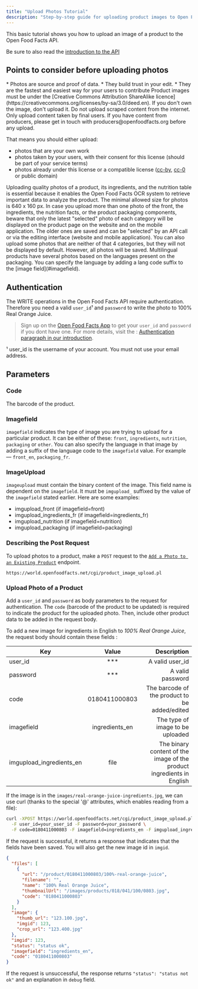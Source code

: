 ```yaml
---
title: "Upload Photos Tutorial"
description: "Step-by-step guide for uploading product images to Open Food Facts API with authentication and proper formatting"
---
```



This basic tutorial shows you how to upload an image of a product to the Open Food Facts API.

Be sure to also read the [introduction to the API](./index.mdx)

## Points to consider before uploading photos

<Steps>
<Step title="Why photos are important on Open Food Facts">
* Photos are source and proof of data.
* They build trust in your edit.
* They are the fastest and easiest way for your users to contribute
</Step>
<Step title="Image license">
Product images must be under the [Creative Commons Attribution ShareAlike licence](https://creativecommons.org/licenses/by-sa/3.0/deed.en).
If you don't own the image, don't upload it. Do not upload scraped content from the internet. Only upload content taken by final users. If you have content from producers, please get in touch with producers@openfoodfacts.org before any upload.

That means you should either upload:

- photos that are your own work
- photos taken by your users, with their consent for this license (should be part of your service terms)
- photos already under this license or a compatible license ([cc-by](https://creativecommons.org/licenses/by/4.0/), [cc-0](https://creativecommons.org/share-your-work/public-domain/cc0/) or public domain)
</Step>
<Step title="Image Quality">
Uploading quality photos of a product, its ingredients, and the nutrition table is essential because it enables the Open Food Facts OCR system to retrieve important data to analyze the product. The minimal allowed size for photos is 640 x 160 px.
</Step>
<Step title="Upload Behavior">
In case you upload more than one photo of the front, the ingredients, the nutrition facts, or the product packaging components, beware that only the latest "selected" photo of each category will be displayed on the product page on the website and on the mobile application.
The older ones are saved and can be "selected" by an API call or via the editing interface (website and mobile application).
You can also upload some photos that are neither of that 4 categories, but they will not be displayed by default. However, all photos will be saved.
</Step>
<Step title="Label Languages">
Multilingual products have several photos based on the languages present on the packaging. You can specify the language by adding a lang code suffix to the [image field](#imagefield).
</Step>
</Steps>

## Authentication

The WRITE operations in the Open Food Facts API require authentication. Therefore you need a valid `user_id`¹ and `password` to write the photo to 100% Real Orange Juice.

> Sign up on the [Open Food Facts App](https://world.openfoodfacts.org/) to get your `user_id` and `password` if you dont have one.
For more details, visit the : [Authentication paragraph in our introduction](../index.mdx#authentication).

¹ user_id is the username of your account. You must not use your email address.

## Parameters

### Code

The barcode of the product.

### Imagefield

`imagefield` indicates the type of image you are trying to upload for a particular product. It can be either of these: `front`, `ingredients`, `nutrition`, `packaging` or `other`. You can also specify the language in that image by adding a suffix of the language code to the `imagefield` value. For example — `front_en`, `packaging_fr`.

### ImageUpload

`imageupload` must contain the binary content of the image. This field name is dependent on the  `imagefield`.  It must be `imgupload_` suffixed by the value of the `imagefield` stated earlier. Here are some examples:

- imgupload_front (if imagefield=front)
- imgupload_ingredients_fr (if imagefield=ingredients_fr)
- imgupload_nutrition (if imagefield=nutrition)
- imgupload_packaging (if imagefield=packaging)

### Describing the Post Request

To upload photos to a product, make a `POST` request to the [`Add a Photo to an Existing Product`](https://openfoodfacts.github.io/openfoodfacts-server/api/ref-v2/#post-/cgi/product_image_upload.pl) endpoint.

```text title="Image Upload Endpoint"
https://world.openfoodfacts.net/cgi/product_image_upload.pl
```

### Upload Photo of a Product

Add a `user_id` and `password` as body parameters to the request for authentication. The `code` (barcode of the product to be updated) is required to indicate the product for the uploaded photo. Then, include other product data to be added in the request body.

To add a new image for ingredients in English  to *100% Real Orange Juice*, the request body should contain these fields :

| Key        | Value           | Description  |
| ------------- |:-------------:| -----:|
| user_id     | *** | A valid user_id |
| password      | ***     |   A valid password |
| code | 0180411000803      |    The barcode of the product to be added/edited |
| imagefield | ingredients_en      |    The type of image to be uploaded|
| imgupload_ingredients_en | file     |   The binary content of the image of the product ingredients in English |

If the image is in the `images/real-orange-juice-ingredients.jpg`, we can use curl (thanks to the special '@' attributes, which enables reading from a file):

```bash title="Upload Ingredients Image with cURL"
curl -XPOST https://world.openfoodfacts.net/cgi/product_image_upload.pl \
  -F user_id=your_user_id -F password=your_password \
  -F code=0180411000803 -F imagefield=ingredients_en -F imgupload_ingredients_en=@images/real-orange-juice-ingredients.jpg
```

If the request is successful, it returns a response that indicates that the fields have been saved.
You will also get the new image id in `imgid`.

```json
{
  "files": [
    {
      "url": "/product/0180411000803/100%-real-orange-juice",
      "filename": "",
      "name": "100% Real Orange Juice",
      "thumbnailUrl": "/images/products/018/041/100/0803.jpg",
      "code": "0180411000803"
    }
  ],
  "image": {
    "thumb_url": "123.100.jpg",
    "imgid": 123,
    "crop_url": "123.400.jpg"
  },
  "imgid": 123,
  "status": "status ok",
  "imagefield": "ingredients_en",
  "code": "0180411000803"
}
```

If the request is unsuccessful, the response returns `"status": "status not ok"` and an explanation in `debug` field.
